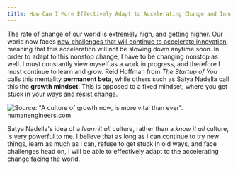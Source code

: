 ```yaml
---
title: How Can I More Effectively Adapt to Accelerating Change and Innovation Cycles?
---
```


The rate of change of our world is extremely high, and getting higher.
Our world now faces [new challenges that will continue to accelerate innovation](#posts/1-trends-accelerating-innovation),
meaning that this acceleration will not be slowing down anytime soon. In order to
adapt to this nonstop change, I have to be changing nonstop as well.  I must 
constantly view myself as a work in progress, and therefore I must continue to
learn and grow. Reid Hoffman from *The Startup of You* calls this mentality
**permanent beta**, while others such as Satya Nadella call this the **growth mindset**.
This is opposed to a fixed mindset, where you get stuck in your ways and resist
change.

![Source: "A culture of growth now, is more vital than ever". humanengineers.com](../assets/growth_mindset.png)

Satya Nadella's idea of a *learn it all* culture, rather than a *know it all* culture,
is very powerful to me. I believe that as long as I can continue to try new things,
learn as much as I can, refuse to get stuck in old ways, and face challenges head
on, I will be able to effectively adapt to the accelerating change facing the world.